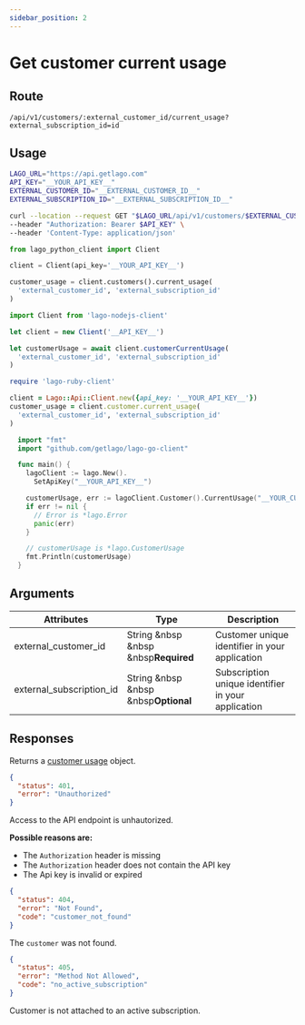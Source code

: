 ```yaml
---
sidebar_position: 2
---
```



# Get customer current usage

## Route

```curl title="GET"
/api/v1/customers/:external_customer_id/current_usage?external_subscription_id=id
```

## Usage

<Tabs groupId="prog-language">
  <TabItem value="curl" label="Curl" default>

  ```bash
  LAGO_URL="https://api.getlago.com"
  API_KEY="__YOUR_API_KEY__"
  EXTERNAL_CUSTOMER_ID="__EXTERNAL_CUSTOMER_ID__"
  EXTERNAL_SUBSCRIPTION_ID="__EXTERNAL_SUBSCRIPTION_ID__"

 curl --location --request GET "$LAGO_URL/api/v1/customers/$EXTERNAL_CUSTOMER_ID/current_usage?external_subscription_id=$EXTERNAL_SUBSCRIPTION_ID" \
  --header "Authorization: Bearer $API_KEY" \
  --header 'Content-Type: application/json'
  ```

  </TabItem>

  <TabItem value="python" label="Python">

  ```python
  from lago_python_client import Client

  client = Client(api_key='__YOUR_API_KEY__')

  customer_usage = client.customers().current_usage(
    'external_customer_id', 'external_subscription_id'
  )
  ```

  </TabItem>

  <TabItem value="javascript" label="Node.js">

  ```javascript
  import Client from 'lago-nodejs-client'

  let client = new Client('__API_KEY__')

  let customerUsage = await client.customerCurrentUsage(
    'external_customer_id', 'external_subscription_id'
  )
  ```

  </TabItem>

  <TabItem value="ruby" label="Ruby">

  ```ruby
  require 'lago-ruby-client'

  client = Lago::Api::Client.new({api_key: '__YOUR_API_KEY__'})
  customer_usage = client.customer.current_usage(
    'external_customer_id', 'external_subscription_id'
  )
  ```

  </TabItem>

  <TabItem value="go" label="Go">

  ```go
    import "fmt"
    import "github.com/getlago/lago-go-client"

    func main() {
      lagoClient := lago.New().
        SetApiKey("__YOUR_API_KEY__")

      customerUsage, err := lagoClient.Customer().CurrentUsage("__YOUR_CUSTOMER_ID__")
      if err != nil {
        // Error is *lago.Error
        panic(err)
      }

      // customerUsage is *lago.CustomerUsage
      fmt.Println(customerUsage)
    }
  ```

  </TabItem>
</Tabs>

## Arguments

| Attributes | Type | Description |
| ---------- | ---- | ----------- |
| external_customer_id | String &nbsp &nbsp &nbsp<Required>**Required**</Required> | Customer unique identifier in your application |
| external_subscription_id | String &nbsp &nbsp &nbsp<Optional>**Optional**</Optional> | Subscription unique identifier in your application |

## Responses

<Tabs>
  <TabItem value="200" label="HTTP 200" default>

  Returns a [customer usage](./customer-usage-object) object.

  </TabItem>
    <TabItem value="401" label="HTTP 401">

  ```json
  {
    "status": 401,
    "error": "Unauthorized"
  }
  ```

  Access to the API endpoint is unhautorized.

  **Possible reasons are:**
  * The `Authorization` header is missing
  * The `Authorization` header does not contain the API key
  * The Api key is invalid or expired


  </TabItem>
  <TabItem value="404" label="HTTP 404" default>

  ```json
  {
    "status": 404,
    "error": "Not Found",
    "code": "customer_not_found"
  }
  ```

  The `customer` was not found.

  </TabItem>
  <TabItem value="405" label="HTTP 405">

  ```json
  {
    "status": 405,
    "error": "Method Not Allowed",
    "code": "no_active_subscription"
  }
  ```

  Customer is not attached to an active subscription.
  </TabItem>
</Tabs>

